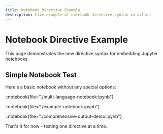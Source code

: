 ```yaml
---
title: Notebook Directive Example
description: Live example of notebook directive syntax in action
---
```


# Notebook Directive Example

This page demonstrates the new directive syntax for embedding Jupyter notebooks.

## Simple Notebook Test

Here's a basic notebook without any special options:

::notebook{file="./multi-language-notebook.ipynb"}

::notebook{file="./example-notebook.ipynb"}

::notebook{file="./comprehensive-output-demo.ipynb"}

That's it for now - testing one directive at a time. 